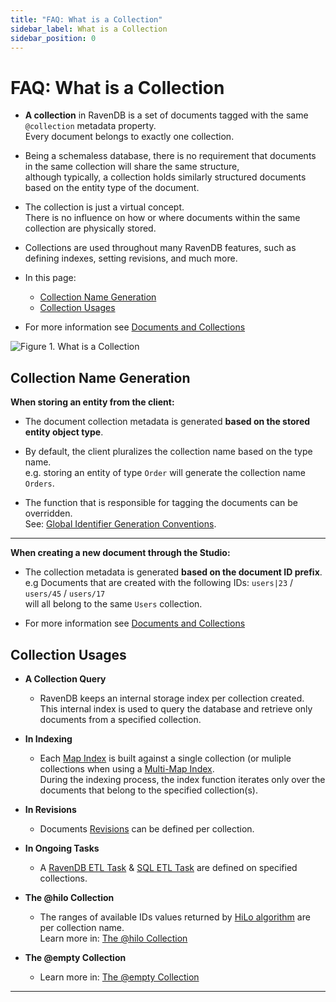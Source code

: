 ```yaml
---
title: "FAQ: What is a Collection"
sidebar_label: What is a Collection
sidebar_position: 0
---
```



# FAQ: What is a Collection
<Admonition type="note" title="Note">

* **A collection** in RavenDB is a set of documents tagged with the same `@collection` metadata property.  
  Every document belongs to exactly one collection.  

* Being a schemaless database, there is no requirement that documents in the same collection will share the same structure,  
  although typically, a collection holds similarly structured documents based on the entity type of the document.  

* The collection is just a virtual concept.  
  There is no influence on how or where documents within the same collection are physically stored.  

* Collections are used throughout many RavenDB features, such as defining indexes, setting revisions, and much more.

* In this page:  
  * [Collection Name Generation](../../client-api/faq/what-is-a-collection#collection-name-generation)
  * [Collection Usages](../../client-api/faq/what-is-a-collection#collection-usages)

* For more information see [Documents and Collections](../../studio/database/documents/documents-and-collections)
</Admonition>

![Figure 1. What is a Collection](./assets/what-is-a-collection.png)
## Collection Name Generation

**When storing an entity from the client:**  

* The document collection metadata is generated **based on the stored entity object type**.  

* By default, the client pluralizes the collection name based on the type name.  
  e.g. storing an entity of type `Order` will generate the collection name `Orders`.  

* The function that is responsible for tagging the documents can be overridden.  
  See: [Global Identifier Generation Conventions](../../client-api/configuration/identifier-generation/global#findtypetagname-and-finddynamictagname). 

----

**When creating a new document through the Studio:**  

* The collection metadata is generated **based on the document ID prefix**.  
  e.g  Documents that are created with the following IDs: `users|23` / `users/45` / `users/17`  
  will all belong to the same `Users` collection.  

* For more information see [Documents and Collections](../../studio/database/documents/documents-and-collections)  


## Collection Usages

* **A Collection Query**
  * RavenDB keeps an internal storage index per collection created.  
    This internal index is used to query the database and retrieve only documents from a specified collection.  

* **In Indexing**
  * Each [Map Index](../../indexes/map-indexes) is built against a single collection (or muliple collections when using a [Multi-Map Index](../../indexes/multi-map-indexes).  
    During the indexing process, the index function iterates only over the documents that belong to the specified collection(s).  

* **In Revisions**
  * Documents [Revisions](../../document-extensions/revisions/overview) can be defined per collection.  

* **In Ongoing Tasks**
  * A [RavenDB ETL Task](../../server/ongoing-tasks/etl/raven) & [SQL ETL Task](../../server/ongoing-tasks/etl/sql) are defined on specified collections.  

* **The @hilo Collection**
  * The ranges of available IDs values returned by [HiLo algorithm](../../client-api/document-identifiers/hilo-algorithm) are per collection name.  
    Learn more in: [The @hilo Collection](../../studio/database/documents/documents-and-collections#the-@hilo-collection)  

* **The @empty Collection**
  * Learn more in: [The @empty Collection](../../studio/database/documents/documents-and-collections#the-@empty-collection)  



----

